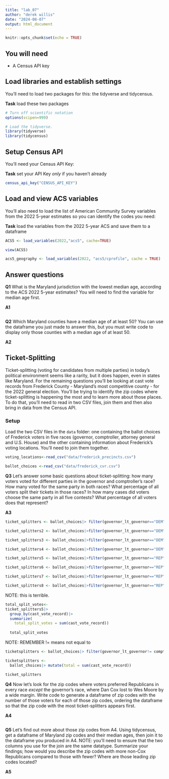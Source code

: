 ```yaml
---
title: "lab_07"
author: "derek willis"
date: "2024-08-07"
output: html_document
---
```


```r
knitr::opts_chunk$set(echo = TRUE)
```

## You will need

-   A Census API key

## Load libraries and establish settings

You'll need to load two packages for this: the tidyverse and tidycensus.

**Task** load these two packages

```r
# Turn off scientific notation
options(scipen=999)

# Load the tidyverse.
library(tidyverse)
library(tidycensus)
```

## Setup Census API

You'll need your Census API Key:

**Task** set your API Key *only* if you haven't already

```r
census_api_key("CENSUS_API_KEY")
```

## Load and view ACS variables

You'll also need to load the list of American Community Survey variables from the 2022 5-year estimates so you can identify the codes you need:

**Task** load the variables from the 2022 5-year ACS and save them to a dataframe

```r
ACS5 <- load_variables(2022,"acs5", cache=TRUE)

view(ACS5)
```

```r
acs5_geography <- load_variables(2022, "acs5/cprofile", cache = TRUE)
```

## Answer questions

**Q1** What is the Maryland jurisdiction with the lowest median age, according to the ACS 2022 5-year estimates? You will need to find the variable for median age first.

**A1**

```r
```

**Q2** Which Maryland counties have a median age of at least 50? You can use the dataframe you just made to answer this, but you must write code to display only those counties with a median age of at least 50.

**A2**


## Ticket-Splitting

Ticket-splitting (voting for candidates from multiple parties) in today's political environment seems like a rarity, but it does happen, even in states like Maryland. For the remaining questions you'll be looking at cast vote records from Frederick County - Maryland's most competitive county - for the 2022 general election. You'll be trying to identify the zip codes where ticket-splitting is happening the most and to learn more about those places. To do that, you'll need to read in two CSV files, join them and then also bring in data from the Census API.

### Setup

Load the two CSV files in the `data` folder: one containing the ballot choices of Frederick voters in five races (governor, comptroller, attorney general and U.S. House) and the other containing information about Frederick's voting locations. You'll need to join them together.

```r
voting_locations<-read_csv("data/frederick_precincts.csv")

ballot_choices <-read_csv("data/frederick_cvr.csv")
```

**Q3** Let's answer some basic questions about ticket-splitting: how many voters voted for different parties in the governor and comptroller's race? How many voted for the same party in both races? What percentage of all voters split their tickets in those races? In how many cases did voters choose the same party in all five contests? What percentage of all voters does that represent?

**A3**

```r
ticket_splitters <- ballot_choices|> filter(governor_lt_governor=="DEM" & comptroller== "REP")

ticket_splitters2 <- ballot_choices|>filter(governor_lt_governor=="DEM" &comptroller=="LIB")

ticket_splitters3 <- ballot_choices|>filter(governor_lt_governor=="DEM" &comptroller=="GRE")

ticket_splitters4 <- ballot_choices|>filter(governor_lt_governor=="DEM" &comptroller=="WCP")

ticket_splitters5 <- ballot_choices|>filter(governor_lt_governor=="REP" &comptroller=="DEM")

ticket_splitters6 <- ballot_choices|>filter(governor_lt_governor=="REP" &comptroller=="LIB")

ticket_splitters7 <- ballot_choices|>filter(governor_lt_governor=="REP" &comptroller=="GRE")

ticket_splitters8 <- ballot_choices|>filter(governor_lt_governor=="REP" &comptroller=="WCP")

```

NOTE: this is terrible.
```r
total_split_votes<-
ticket_splitters5|>
  group_by(cast_vote_record)|> 
  summarize(
    total_split_votes = sum(cast_vote_record))
 
  total_split_votes
```
NOTE: REMEMBER != means not equal to

```r
ticketsplitters <- ballot_choices|> filter(governor_lt_governor!= comptroller)

ticketsplitters <-
  ballot_choices|> mutate(total = sum(cast_vote_record))

ticket_splitters
```




**Q4** Now let's look for the zip codes where voters preferred Republicans in every race *except* the governor's race, where Dan Cox lost to Wes Moore by a wide margin. Write code to generate a dataframe of zip codes with the number of those voters for each of those zip codes, ordering the dataframe so that the zip code with the most ticket-splitters appears first.

**A4**

```r

```

**Q5** Let's find out more about those zip codes from A4. Using tidycensus, get a dataframe of Maryland zip codes and their median ages, then join it to the dataframe you produced in A4. NOTE: you'll need to ensure that the two columns you use for the join are the same datatype. Summarize your findings; how would you describe the zip codes with more non-Cox Republicans compared to those with fewer? Where are those leading zip codes located?

**A5**

```r
```
